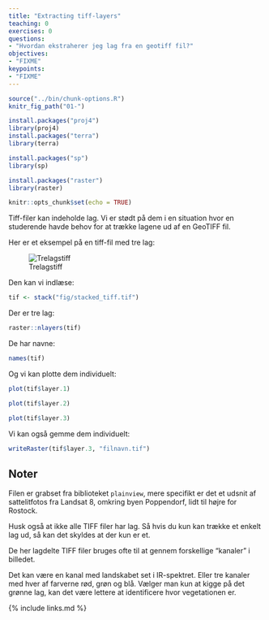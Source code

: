 ```yaml
---
title: "Extracting tiff-layers"
teaching: 0
exercises: 0
questions:
- "Hvordan ekstraherer jeg lag fra en geotiff fil?"
objectives:
- "FIXME"
keypoints:
- "FIXME"
---
```


```r
source("../bin/chunk-options.R")
knitr_fig_path("01-")
```


```r
install.packages("proj4")
library(proj4)
install.packages("terra")
library(terra)
```


```r
install.packages("sp")
library(sp)
```


```r
install.packages("raster")
library(raster)

```

```r
knitr::opts_chunk$set(echo = TRUE)
```

Tiff-filer kan indeholde lag. Vi er stødt på dem i en situation hvor
en studerende havde behov for at trække lagene ud af en 
GeoTIFF fil. 

Her er et eksempel på en tiff-fil med tre lag:

![Trelagstiff](fig/stacked_tiff.tif)


Den kan vi indlæse:

```r
tif <- stack("fig/stacked_tiff.tif")
```
Der er tre lag:
```r
raster::nlayers(tif)
```
De har navne:
```r
names(tif)
```
Og vi kan plotte dem individuelt:

```r
plot(tif$layer.1)
```
```r
plot(tif$layer.2)
```
```r
plot(tif$layer.3)
```

Vi kan også gemme dem individuelt:
```r
writeRaster(tif$layer.3, "filnavn.tif")
```

## Noter

Filen er grabset fra biblioteket `plainview`, mere specifikt er det et udsnit af
sattelitfotos fra Landsat 8, omkring byen Poppendorf, lidt til højre for Rostock.

Husk også at ikke alle TIFF filer har lag. Så hvis du kun kan trække et enkelt lag ud, så kan det skyldes at der kun er et.

De her lagdelte TIFF filer bruges ofte  til at gennem forskellige "kanaler" i billedet.

Det kan være en kanal med landskabet set i IR-spektret. Eller tre kanaler med hver af farverne rød, grøn og blå. Vælger man kun at kigge på det grønne lag, kan det være lettere at identificere hvor vegetationen er.

{% include links.md %}
